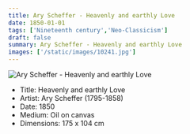 ```yaml
---
title: Ary Scheffer - Heavenly and earthly Love
date: 1850-01-01
tags: ['Nineteenth century','Neo-Classicism']
draft: false
summary: Ary Scheffer - Heavenly and earthly Love
images: ['/static/images/10241.jpg']
---
```


![Ary Scheffer - Heavenly and earthly Love](/static/images/10241.jpg)

* Title: Heavenly and earthly Love
* Artist: Ary Scheffer (1795-1858)
* Date: 1850
* Medium: Oil on canvas
* Dimensions: 175 x 104 cm


